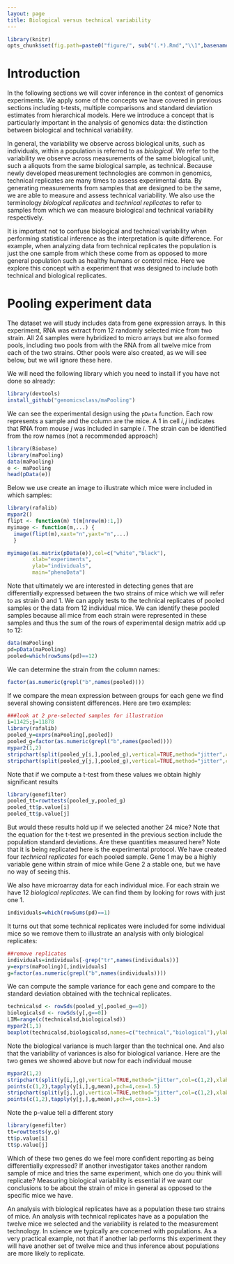 ```yaml
---
layout: page
title: Biological versus technical variability
---
```


```r
library(knitr)
opts_chunk$set(fig.path=paste0("figure/", sub("(.*).Rmd","\\1",basename(knitr:::knit_concord$get('infile'))), "-"))
```


# Introduction

In the following sections we will cover inference in the context of genomics experiments. We apply some of the concepts we have covered in previous sections including t-tests, multiple comparisons and standard deviation estimates from hierarchical models. Here we introduce a concept that is particularly important in the analysis of genomics data: the distinction between biological and technical variability. 
 
In general, the variability we observe across biological units, such as individuals, within a population is referred to as _biological_. We refer to the variability we observe across measurements of the same biological unit, such a aliquots from the same biological sample, as technical. Because newly developed measurement technologies are common in genomics, technical replicates are many times to assess experimental data. By generating measurements from samples that are designed to be the same, we are able to measure and assess technical variability. We also use the terminology _biological replicates_ and _technical replicates_ to refer to samples from which we can measure biological and technical variability respectively.

It is important not to confuse biological and technical variability when performing statistical inference as the interpretation is quite difference. For example, when analyzing data from technical replicates the population is just the one sample from which these come from as opposed to more general population such as healthy humans or control mice. Here we explore this concept with a experiment that was designed to include both technical and biological replicates.


# Pooling experiment data

The dataset we will study includes data from gene expression arrays. In this experiment, RNA was extract from 12 randomly selected mice from two strain. All 24 samples were hybridized to micro arrays but we also formed pools, including two pools from with the RNA from all twelve mice from each of the two strains. Other pools were also created, as we will see below, but we will ignore these here.

We will need the following library which you need to install if you have not done so already:
```r
library(devtools)
install_github("genomicsclass/maPooling")
```

 We can see the experimental design using the `pData` function. Each row represents a sample and the column are the mice. A 1 in cell $i,j$ indicates that RNA from mouse $j$ was included in sample $i$. The strain can be identified from the row names (not a recommended approach)
 
```r
library(Biobase)
library(maPooling)
data(maPooling)
e <- maPooling
head(pData(e))
```

Below we use create an image to illustrate which mice were included in which samples:
```r
library(rafalib)
mypar2()
flipt <- function(m) t(m[nrow(m):1,])
myimage <- function(m,...) {
  image(flipt(m),xaxt="n",yaxt="n",...)
  }

myimage(as.matrix(pData(e)),col=c("white","black"),
        xlab="experiments",
        ylab="individuals",
        main="phenoData")
```

Note that ultimately we are interested in detecting genes that are differentially expressed between the two strains of mice which we will refer to as strain 0 and 1. We can apply tests to the technical replicates of  pooled samples or the data from 12 individual mice. We can identify these pooled samples because all mice from each strain were represented in these samples and thus the sum of the rows of experimental design matrix add up to 12:
```r
data(maPooling)
pd=pData(maPooling)
pooled=which(rowSums(pd)==12)
```

We can determine the strain from the column names:
```r
factor(as.numeric(grepl("b",names(pooled))))
```

If we compare the mean expression between groups for each gene we find several showing consistent differences. Here are two examples: 

```r
###look at 2 pre-selected samples for illustration
i=11425;j=11878
library(rafalib)
pooled_y=exprs(maPooling[,pooled])
pooled_g=factor(as.numeric(grepl("b",names(pooled))))
mypar2(1,2)
stripchart(split(pooled_y[i,],pooled_g),vertical=TRUE,method="jitter",col=c(1,2),main="Gene 1",xlab="Group",pch=15)
stripchart(split(pooled_y[j,],pooled_g),vertical=TRUE,method="jitter",col=c(1,2),main="Gene 2",xlab="Group",pch=15)
```

Note that if we compute a t-test from these values we obtain highly significant results
```r
library(genefilter)
pooled_tt=rowttests(pooled_y,pooled_g)
pooled_tt$p.value[i]
pooled_tt$p.value[j]
```
But would these results hold up if we selected another 24 mice? Note that the equation for the t-test we presented in the previous section include the population standard deviations. Are these quantities measured here? Note that it is being replicated here is the experimental protocol. We have created four _technical replicates_ for each pooled sample. Gene 1 may be a highly variable gene within strain of mice while  Gene 2 a stable one, but we have no way of seeing this. 

We also have microarray data for each individual mice. For each strain we have 12 _biological replicates_. We can find them by looking for rows with just one 1.

```r
individuals=which(rowSums(pd)==1)
```
It turns out that some technical replicates were included for some individual mice so we remove them to illustrate an analysis with only biological replicates:

```r
##remove replicates
individuals=individuals[-grep("tr",names(individuals))]
y=exprs(maPooling)[,individuals]
g=factor(as.numeric(grepl("b",names(individuals))))
```

We can compute the sample variance for each gene and compare to the standard deviation obtained with the technical replicates.
```r
technicalsd <- rowSds(pooled_y[,pooled_g==0])
biologicalsd <- rowSds(y[,g==0])
LIM=range(c(technicalsd,biologicalsd))
mypar2(1,1)
boxplot(technicalsd,biologicalsd,names=c("technical","biological"),ylab="standard deviation")
```

Note the biological variance is much larger than the technical one. And also that the variability of variances is also for biological variance. Here are the two genes we showed above but now for each individual mouse 

```r
mypar2(1,2)
stripchart(split(y[i,],g),vertical=TRUE,method="jitter",col=c(1,2),xlab="Gene 1",pch=15)
points(c(1,2),tapply(y[i,],g,mean),pch=4,cex=1.5)
stripchart(split(y[j,],g),vertical=TRUE,method="jitter",col=c(1,2),xlab="Gene 2",pch=15)
points(c(1,2),tapply(y[j,],g,mean),pch=4,cex=1.5)
```

Note the p-value tell a different story
```r
library(genefilter)
tt=rowttests(y,g)
tt$p.value[i]
tt$p.value[j]
```

Which of these two genes do we feel more confident reporting as being differentially expressed? If another investigator takes another random sample of mice and tries the same experiment, which one do you think will replicate? Measuring biological variability is essential if we want our conclusions to be about the strain of mice in general as opposed to the specific mice we have. 

An analysis with biological replicates have as a population these two strains of mice. An analysis with technical replicates have as a population the twelve mice we selected and the variability is related to the measurement technology. In science we typically are concerned with populations. As a very practical example, not that if another lab performs this experiment they will have another set of twelve mice and thus inference about populations are more likely to replicate.
